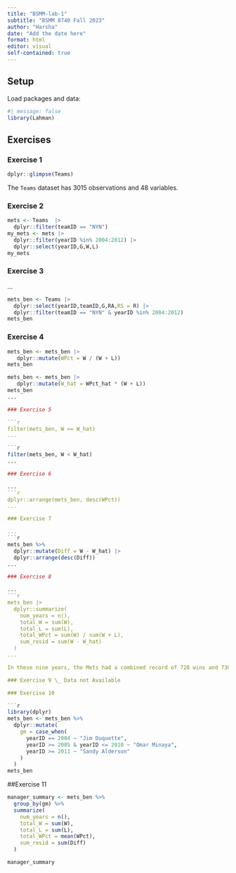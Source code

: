 ```yaml
---
title: "BSMM-lab-1"
subtitle: "BSMM 8740 Fall 2023"
author: "Harsha"
date: "Add the date here"
format: html
editor: visual
self-contained: true
---
```


## Setup

Load packages and data:

```r
#| message: false
library(Lahman)
```

## Exercises

### Exercise 1

```r
dplyr::glimpse(Teams)
```

The `Teams` dataset has 3015 observations and 48 variables.

### Exercise 2

```r
mets <- Teams  |>
  dplyr::filter(teamID == "NYN")
my_mets <- mets |>
  dplyr::filter(yearID %in% 2004:2012) |>
  dplyr::select(yearID,G,W,L)
my_mets 
```

### Exercise 3

...
```r
mets_ben <- Teams |>
  dplyr::select(yearID,teamID,G,RA,RS = R) |>
  dplyr::filter(teamID == "NYN" & yearID %in% 2004:2012)
mets_ben
```

### Exercise 4

```r
mets_ben <- mets_ben |>
   dplyr::mutate(WPct = W / (W + L))
mets_ben
```

```r
mets_ben <- mets_ben |>
   dplyr::mutate(W_hat = WPct_hat * (W + L))
mets_ben
...

### Exercise 5

```r
filter(mets_ben, W >= W_hat)
...

```r
filter(mets_ben, W < W_hat)
...

### Exercise 6

...
```r
dplyr::arrange(mets_ben, desc(WPct))
...

### Exercise 7

...
```r
mets_ben %>% 
  dplyr::mutate(Diff = W - W_hat) |>
  dplyr::arrange(desc(Diff))
...

### Exercise 8

...
```r
mets_ben |>
  dplyr::summarize(
    num_years = n(), 
    total_W = sum(W), 
    total_L = sum(L), 
    total_WPct = sum(W) / sum(W + L), 
    sum_resid = sum(W - W_hat)
  )
...

In these nine years, the Mets had a combined record of 728 wins and 730 losses, for an overall winning percentage of 0.499.

### Exercise 9 \_ Data not Available

### Exercise 10

```r
library(dplyr)
mets_ben <- mets_ben %>%
  dplyr::mutate(
    gm = case_when(
      yearID == 2004 ~ "Jim Duquette",
      yearID >= 2005 & yearID <= 2010 ~ "Omar Minaya",
      yearID >= 2011 ~ "Sandy Alderson"
    )
  )
mets_ben
```

##Exercise 11

```r
 
manager_summary <- mets_ben %>%
  group_by(gm) %>%
  summarize(
    num_years = n(),
    total_W = sum(W),
    total_L = sum(L),
    total_WPct = mean(WPct),
    sum_resid = sum(Diff)
  )
```

```r
manager_summary
```
